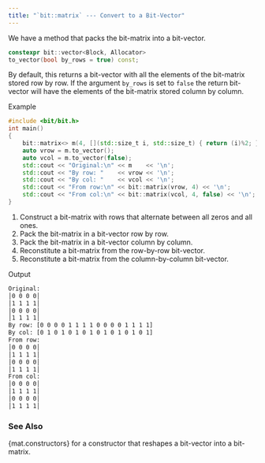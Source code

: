 ```yaml
---
title: "`bit::matrix` --- Convert to a Bit-Vector"
---
```


We have a method that packs the bit-matrix into a bit-vector.

```cpp
constexpr bit::vector<Block, Allocator>
to_vector(bool by_rows = true) const;
```
By default, this returns a bit-vector with all the elements of the bit-matrix stored row by row.
If the argument `by_rows` is set to `false` the return bit-vector will have the elements of the bit-matrix stored column by column.

[Example]{.bt}
```cpp
#include <bit/bit.h>
int main()
{
    bit::matrix<> m(4, [](std::size_t i, std::size_t) { return (i)%2; });   // <1>
    auto vrow = m.to_vector();                                              // <2>
    auto vcol = m.to_vector(false);                                         // <3>
    std::cout << "Original:\n" << m    << '\n';
    std::cout << "By row: "    << vrow << '\n';
    std::cout << "By col: "    << vcol << '\n';
    std::cout << "From row:\n" << bit::matrix(vrow, 4) << '\n';             // <4>
    std::cout << "From col:\n" << bit::matrix(vcol, 4, false) << '\n';      // <5>
}
```
1. Construct a bit-matrix with rows that alternate between all zeros and all ones.
2. Pack the bit-matrix in a bit-vector row by row.
3. Pack the bit-matrix in a bit-vector column by column.
4. Reconstitute a bit-matrix from the row-by-row bit-vector.
5. Reconstitute a bit-matrix from the column-by-column bit-vector.

[Output]{.bt}
```bash
Original:
│0 0 0 0│
│1 1 1 1│
│0 0 0 0│
│1 1 1 1│
By row: [0 0 0 0 1 1 1 1 0 0 0 0 1 1 1 1]
By col: [0 1 0 1 0 1 0 1 0 1 0 1 0 1 0 1]
From row:
│0 0 0 0│
│1 1 1 1│
│0 0 0 0│
│1 1 1 1│
From col:
│0 0 0 0│
│1 1 1 1│
│0 0 0 0│
│1 1 1 1│
```

### See Also
{mat.constructors} for a constructor that reshapes a bit-vector into a bit-matrix.